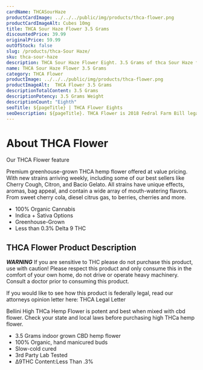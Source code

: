 ```yaml
---
cardName: THCASourHaze
productCardImage: ../../../public/img/products/thca-flower.png
productCardImageAlt: Cubes 10mg
title: THCA Sour Haze Flower 3.5 Grams
discountedPrice: 39.99
originalPrice: 59.99
outOfStock: false
slug: /products/thca-Sour Haze/
sku: thca-sour-haze
description: THCA Sour Haze Flower Eight. 3.5 Grams of thca Sour Haze flower. These products are 2018 Federal Farm Bill Legal.
name: THCA Sour Haze Flower 3.5 Grams
category: THCA Flower
productImage: ../../../public/img/products/thca-flower.png
productImageAlt:  THCA Flower 3.5 Grams
descriptionTotalContent: 3.5 Grams
descriptionPotency: 3.5 Grams Weight
descriptionCount: "Eighth"
seoTitle: ${pageTitle} | THCA Flower Eights
seoDescription: ${pageTitle}. THCA Flower is 2018 Fedral Farm Bill legal. Consume Delta 9 thc Cubes gummies Responsibly. 
---
```


#  About THCA Flower
Our THCA Flower feature

Premium greenhouse-grown THCA hemp flower offered at value pricing. 
With new strains arriving weekly, including some of our best sellers 
like Cherry Cough, Citron, and Bacio Gelato. All strains have unique 
effects, aromas, bag appeal, and contain a wide array of mouth-watering 
flavors. From sweet cherry cola, diesel citrus gas, to berries, cherries 
and more.

            
- 100% Organic Cannabis
- Indica + Sativa Options
- Greenhouse-Grown
- Less than 0.3% Delta 9 THC

##  THCA Flower Product Description
               
***WARNING***
If you are sensitive to THC please do not purchase this product, use with caution! Please respect this product and only consume this in the comfort of your own home, do not drive or operate heavy machinery. Consult a doctor prior to consuming this product.

If you would like to see how this product is federally legal, read our attorneys opinion letter here: THCA Legal Letter

Bellini High THCa Hemp Flower is potent and best when mixed with cbd flower. Check your state and local laws before purchasing high THCa hemp flower. 


- 3.5 Grams indoor grown CBD hemp flower
- 100% Organic, hand manicured buds
- Slow-cold cured
- 3rd Party Lab Tested
- ∆9THC Content:Less Than .3%
